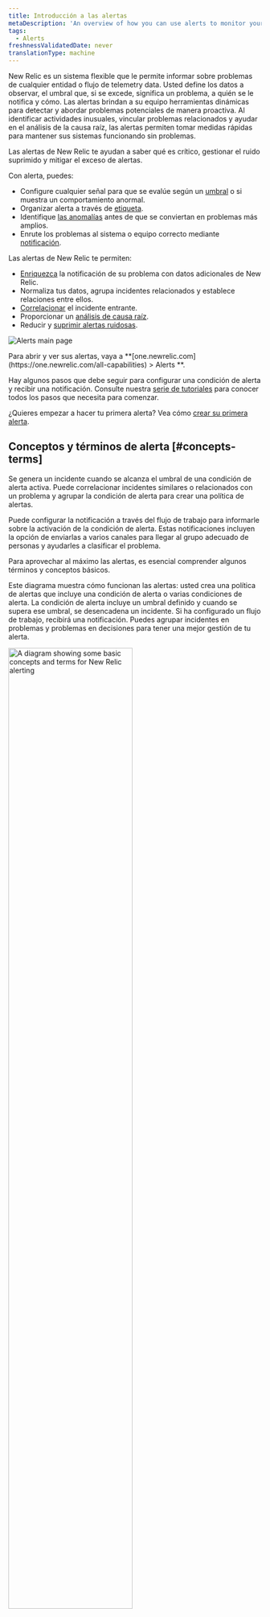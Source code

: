 ```yaml
---
title: Introducción a las alertas
metaDescription: 'An overview of how you can use alerts to monitor your systems and be notified when things go wrong, and when they''re starting to go wrong.'
tags:
  - Alerts
freshnessValidatedDate: never
translationType: machine
---
```




New Relic <InlinePopover type="alerts"/>es un sistema flexible que le permite informar sobre problemas de cualquier entidad o flujo de telemetry data. Usted define los datos a observar, el umbral que, si se excede, significa un problema, a quién se le notifica y cómo. Las alertas brindan a su equipo herramientas dinámicas para detectar y abordar problemas potenciales de manera proactiva. Al identificar actividades inusuales, vincular problemas relacionados y ayudar en el análisis de la causa raíz, las alertas permiten tomar medidas rápidas para mantener sus sistemas funcionando sin problemas.

Las alertas de New Relic te ayudan a saber qué es crítico, gestionar el ruido suprimido y mitigar el exceso de alertas.

Con alerta, puedes:

* Configure cualquier señal para que se evalúe según un [umbral](/docs/new-relic-solutions/get-started/glossary/#alert-threshold) o si muestra un comportamiento anormal.
* Organizar alerta a través de [etiqueta](/docs/new-relic-solutions/new-relic-one/core-concepts/use-tags-help-organize-find-your-data/#query-tags).
* Identifique [las anomalías](/docs/alerts-applied-intelligence/applied-intelligence/anomaly-detection/anomaly-detection-applied-intelligence/) antes de que se conviertan en problemas más amplios.
* Enrute los problemas al sistema o equipo correcto mediante [notificación](/docs/alerts-applied-intelligence/notifications/intro-notifications/).

Las alertas de New Relic te permiten:

* [Enriquezca](/docs/alerts-applied-intelligence/applied-intelligence/incident-workflows/incident-workflows/#enrichments) la notificación de su problema con datos adicionales de New Relic.
* Normaliza tus datos, agrupa incidentes relacionados y establece relaciones entre ellos.
* [Correlacionar](/docs/alerts-applied-intelligence/applied-intelligence/incident-intelligence/change-applied-intelligence-correlation-logic-decisions/#what-is-correlaton) el incidente entrante.
* Proporcionar un [análisis de causa raíz](/docs/alerts-applied-intelligence/applied-intelligence/incident-intelligence/Issues-and-Incident-management-and-response/#root-cause-analysis).
* Reducir y [suprimir alertas ruidosas](/docs/alerts-applied-intelligence/applied-intelligence/incident-intelligence/change-applied-intelligence-correlation-logic-decisions/#configure-correlation).

<img
  title="Alerts main page"
  alt="Alerts main page"
  src={alertsOverviewPage}
/>

<figcaption>
  Para abrir y ver sus alertas, vaya a <DNT>**[one.newrelic.com](https://one.newrelic.com/all-capabilities) > Alerts **</DNT>.
</figcaption>

Hay algunos pasos que debe seguir para configurar una condición de alerta y recibir una notificación. Consulte nuestra [serie de tutoriales](/docs/tutorial-create-alerts/create-new-relic-alerts/) para conocer todos los pasos que necesita para comenzar.

¿Quieres empezar a hacer tu primera alerta? Vea cómo [crear su primera alerta](/docs/alerts-applied-intelligence/new-relic-alerts/get-started/your-first-nrql-condition/).

## Conceptos y términos de alerta [#concepts-terms]

Se genera un incidente cuando se alcanza el umbral de una condición de alerta activa. Puede correlacionar incidentes similares o relacionados con un problema y agrupar la condición de alerta para crear una política de alertas.

Puede configurar la notificación a través del flujo de trabajo para informarle sobre la activación de la condición de alerta. Estas notificaciones incluyen la opción de enviarlas a varios canales para llegar al grupo adecuado de personas y ayudarles a clasificar el problema.

Para aprovechar al máximo las alertas, es esencial comprender algunos términos y conceptos básicos.

Este diagrama muestra cómo funcionan las alertas: usted crea una política de alertas que incluye una condición de alerta o varias condiciones de alerta. La condición de alerta incluye un umbral definido y cuando se supera ese umbral, se desencadena un incidente. Si ha configurado un flujo de trabajo, recibirá una notificación. Puedes agrupar incidentes en problemas y problemas en decisiones para tener una mejor gestión de tu alerta.

<img
  width="70%;"
  title="A diagram showing some basic concepts and terms for New Relic alerting"
  alt="A diagram showing some basic concepts and terms for New Relic alerting"
  src={accountsAlertingConcepts}
/>

<table>
  <thead>
    <tr>
      <th>
        Término
      </th>

      <th>
        Explicación
      </th>
    </tr>
  </thead>

  <tbody>
    <tr>
      <td>
        <DNT>
          **[Condition](/docs/alerts-applied-intelligence/new-relic-alerts/alert-conditions/create-alert-conditions/)**
        </DNT>
      </td>

      <td>
        Configuración de uno o más umbrales aplicados a una señal. Se crea un incidente cuando se traspasan los umbrales.
      </td>
    </tr>

    <tr>
      <td>
        <DNT>
          **[Decision](/docs/alerts-applied-intelligence/applied-intelligence/incident-intelligence/change-applied-intelligence-correlation-logic-decisions/)**
        </DNT>
      </td>

      <td>
        Operación lógica que agrupa la incidencia en temas mayores. Hay decisiones integradas y también puede crear sus propias decisiones personalizadas.
      </td>
    </tr>

    <tr>
      <td>
        <DNT>
          **[Destination](/docs/alerts-applied-intelligence/notifications/destinations/)**
        </DNT>
      </td>

      <td>
        Servicio mediante el cual te notifican. Es un identificador único para un sistema de terceros que utiliza.
      </td>
    </tr>

    <tr>
      <td>
        <DNT>
          **[Event](/docs/data-apis/understand-data/new-relic-data-types/#events-new-relic)**
        </DNT>
      </td>

      <td>
        Indica un cambio de estado o disparador definido por tu condición de alerta de New Relic o sistemas de monitoreo externos. Un evento contiene información sobre la entidad afectada.
      </td>
    </tr>

    <tr>
      <td>
        <DNT>
          **[Incident](/docs/alerts-applied-intelligence/new-relic-alerts/alert-incidents/view-event-details-incidents/)**
        </DNT>
      </td>

      <td>
        Evento generado cuando se infringe un umbral de condición. Es un evento individual que detalla un síntoma de un problema.
      </td>
    </tr>

    <tr>
      <td>
        <DNT>
          **[Issue](/docs/new-relic-solutions/get-started/glossary/#issue)**
        </DNT>
      </td>

      <td>
        Colección de uno o más incidentes que requieren atención e investigación y provocan una notificación.
      </td>
    </tr>

    <tr>
      <td>
        <DNT>
          **[Notification](/docs/alerts-applied-intelligence/notifications/intro-notifications/)**
        </DNT>
      </td>

      <td>
        Mensaje que recibe cuando se abre, reconoce o cierra un incidente.
      </td>
    </tr>

    <tr>
      <td>
        <DNT>
          **[Policy](/docs/alerts-applied-intelligence/new-relic-alerts/alert-policies/create-edit-or-find-alert-policy/)**
        </DNT>
      </td>

      <td>
        Grupo de condición de alerta que configuras para recibir una notificación cuando ocurre un incidente.
      </td>
    </tr>

    <tr>
      <td>
        <DNT>
          **[Threshold](/docs/alerts-applied-intelligence/new-relic-alerts/advanced-alerts/advanced-techniques/set-thresholds-alert-condition)**
        </DNT>
      </td>

      <td>
        Valor que debe pasar una fuente de datos para desencadenar un incidente y la configuración relacionada con el tiempo que define un incidente.
      </td>
    </tr>

    <tr>
      <td>
        <DNT>
          **[Workflow](/docs/alerts-applied-intelligence/applied-intelligence/incident-workflows/incident-workflows/)**
        </DNT>
      </td>

      <td>
        Definición de cuándo y dónde desea recibir notificaciones sobre incidencias. Puede enriquecer su notificación con datos de New Relic adicionales y relacionados.
      </td>
    </tr>
  </tbody>
</table>

## Nota sobre el centro de datos UE/EE.UU. [#eu-datacenter]

El servicio de alertas de New Relic se realiza en Estados Unidos. Al emplear las alertas de New Relic, usted acepta que New Relic pueda mover sus datos y procesarlos en la región de EE. UU. Esto se aplica ya sea que almacene sus datos en el centro de datos de la región de EE. UU. de New Relic o en nuestro [centro de datos de la región de la UE](/docs/accounts/accounts-billing/account-setup/choose-your-data-center/).

¿Listo para probar New Relic por ti mismo? [Regístrese para obtener su cuenta gratuita New Relic ](https://newrelic.com/signup)y siga nuestra [guía de lanzamiento rápida](/docs/new-relic-solutions/get-started/intro-new-relic/#get-started) para que pueda comenzar a maximizar sus datos hoy mismo. Si necesita ayuda, consulte nuestra [serie de tutoriales](/docs/tutorial-create-alerts/create-new-relic-alerts/) sobre cómo crear alertas para comenzar.

<Callout variant="tip">
  ¿Utiliza Datadog para monitor su log pero quiere probar la característica de observabilidad de New Relic de forma gratuita? [Consulte nuestra guía para migrar desde Datadog](/docs/tutorial-dd-migration/migrating-from-dd).
</Callout>